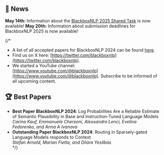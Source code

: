 ## 📣 News 

**May 14th:** Information about the [BlackboxNLP 2025 Shared Task](/2025/task) is now available!
**May 20th:** Information about submission deadlines for BlackboxNLP 2025 is now available!

{/* 
- A list of all accepted papers for BlackboxNLP 2024 can be found [here](https://blackboxnlp.github.io/papers).
- Find us on X here: [https://twitter.com/blackboxnlp](https://twitter.com/blackboxnlp).
- We started a YouTube channel: [https://www.youtube.com/@blackboxnlp](https://www.youtube.com/@blackboxnlp). Subscribe to be informed of all upcoming content. 

## 🏆 Best Papers

- **Best Paper BlackboxNLP 2024**: Log Probabilities Are a Reliable Estimate of Semantic Plausibility in Base and Instruction-Tuned Language Models<br>_Carina Kauf, Emmanuele Chersoni, Alessandro Lenci, Evelina Fedorenko, and Anna A Ivanova_</br>
- **Outstanding Paper BlackboxNLP 2024**: Routing in Sparsely-gated Language Models responds to Context<br>_Stefan Arnold, Marian Fietta, and Dilara Yesilbas_</br> */}